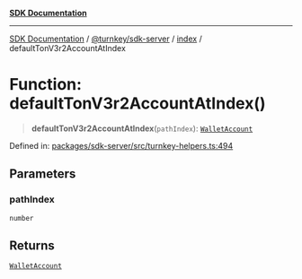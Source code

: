 [**SDK Documentation**](../../../../README.mdx)

***

[SDK Documentation](../../../../packages.mdx) / [@turnkey/sdk-server](../../README.mdx) / [index](../README.mdx) / defaultTonV3r2AccountAtIndex

# Function: defaultTonV3r2AccountAtIndex()

> **defaultTonV3r2AccountAtIndex**(`pathIndex`): [`WalletAccount`](../interfaces/WalletAccount.mdx)

Defined in: [packages/sdk-server/src/turnkey-helpers.ts:494](https://github.com/tkhq/sdk/blob/078f5423e923fbd1d7fd39440402d7f01d09c3d0/packages/sdk-server/src/turnkey-helpers.ts#L494)

## Parameters

### pathIndex

`number`

## Returns

[`WalletAccount`](../interfaces/WalletAccount.mdx)
